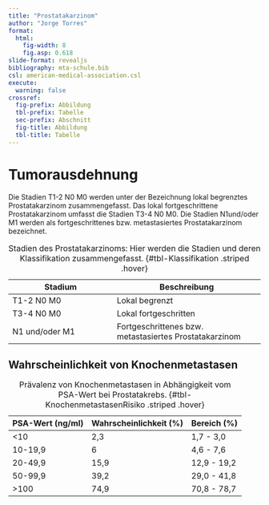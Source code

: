 ```yaml
---
title: "Prostatakarzinom"
author: "Jorge Torres"
format: 
  html: 
    fig-width: 8
    fig.asp: 0.618
slide-format: revealjs
bibliography: mta-schule.bib
csl: american-medical-association.csl
execute:
  warning: false
crossref: 
  fig-prefix: Abbildung
  tbl-prefix: Tabelle
  sec-prefix: Abschnitt
  fig-title: Abbildung
  tbl-title: Tabelle
---
```


# Tumorausdehnung 

Die Stadien T1-2 N0 M0 werden unter der Bezeichnung lokal begrenztes Prostatakarzinom zusammengefasst. Das lokal fortgeschrittene Prostatakarzinom umfasst die Stadien T3-4 N0 M0. Die Stadien N1und/oder M1 werden als fortgeschrittenes bzw. metastasiertes Prostatakarzinom bezeichnet.


| Stadium                     | Beschreibung                            |
|-----------------------------|-----------------------------------------|
| T1-2 N0 M0                  | Lokal begrenzt                          |
| T3-4 N0 M0                  | Lokal fortgeschritten                   |
| N1 und/oder M1              | Fortgeschrittenes bzw. metastasiertes Prostatakarzinom |

: Stadien des Prostatakarzinoms: Hier werden die Stadien und deren Klassifikation zusammengefasst. {#tbl-Klassifikation .striped .hover}


## Wahrscheinlichkeit von Knochenmetastasen 

| PSA-Wert (ng/ml)       | Wahrscheinlichkeit (%) | Bereich (%)   |
|------------------------|------------------------|---------------|
| <10                    | 2,3                    | 1,7 - 3,0     |
| 10-19,9                | 6                      | 4,6 - 7,6     |
| 20-49,9                | 15,9                   | 12,9 - 19,2   |
| 50-99,9                | 39,2                   | 29,0 - 41,8   |
| >100                   | 74,9                   | 70,8 - 78,7   |

: Prävalenz von Knochenmetastasen in Abhängigkeit vom PSA-Wert bei Prostatakrebs. {#tbl-KnochenmetastasenRisiko .striped .hover}
